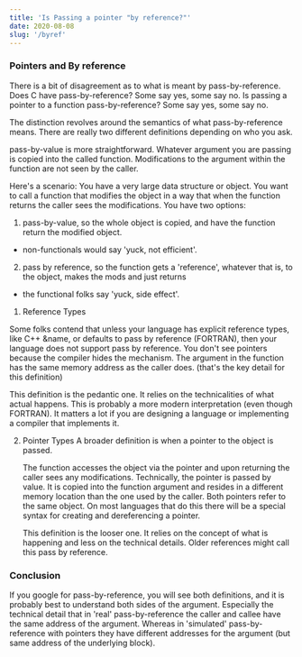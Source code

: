 ```yaml
---
title: 'Is Passing a pointer "by reference?"'
date: 2020-08-08
slug: '/byref'
---
```


### Pointers and By reference

There is a bit of disagreement as to what is meant by pass-by-reference.
Does C have pass-by-reference? Some say yes, some say no. Is passing
a pointer to a function pass-by-reference? Some say yes, some say no.

The distinction revolves around the semantics of what
pass-by-reference means. There are really two different definitions
depending on who you ask.

pass-by-value is more straightforward. Whatever argument you are passing is copied
into the called function. Modifications to the argument within the function
are not seen by the caller.

Here's a scenario:
You have a very large data structure or object. You want to call a function
that modifies the object in a way that when the function returns the caller
sees the modifications. You have two options:

1. pass-by-value, so the whole object is copied, and have the function return the modified object.

- non-functionals would say 'yuck, not efficient'.

2. pass by reference, so the function gets a 'reference', whatever that is, to the object, makes the mods and just returns

- the functional folks say 'yuck, side effect'.

1. Reference Types

Some folks contend that unless your language has explicit reference types,
like C++ &name, or defaults to pass by reference (FORTRAN), then your language does not support pass by reference.
You don't see pointers because the compiler hides the mechanism. The argument in the function has the same memory
address as the caller does. (that's the key detail for this definition)

This definition is the pedantic one. It relies on the technicalities of what actual happens. This is probably
a more modern interpretation (even though FORTRAN). It matters a lot if you are designing a language or
implementing a compiler that implements it.

2. Pointer Types
   A broader definition is when a pointer to the object is passed.

   The function accesses the object via the pointer and
   upon returning the caller sees any modifications. Technically, the pointer is passed by value. It is copied into
   the function argument and resides in a different memory location than the one used by the caller. Both pointers
   refer to the same object. On most languages that do this there will be a special syntax for creating and dereferencing a pointer.

   This definition is the looser one. It relies on the concept of what is happening and less on the technical details.
   Older references might call this pass by reference.

### Conclusion

If you google for pass-by-reference, you will see both definitions, and it is probably best to understand
both sides of the argument. Especially the technical detail that in 'real' pass-by-reference the caller
and callee have the same address of the argument. Whereas in 'simulated' pass-by-reference with pointers
they have different addresses for the argument (but same address of the underlying block).
